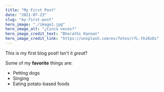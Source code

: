 ```yaml
---
title: "My First Post"
date: "2021-07-23"
slug: "my-first-post"
hero_image: "./image1.jpg"
hero_image_alt: "¿Cinco veces?"
hero_image_credit_text: "Bharathi Kannan"
hero_image_credit_link: "https://unsplash.com/es/fotos/rfL-thiRzDs"
---
```


This is my first blog post! Isn't it *great*?

Some of my **favorite** things are:

* Petting dogs
* Singing
* Eating potato-based foods